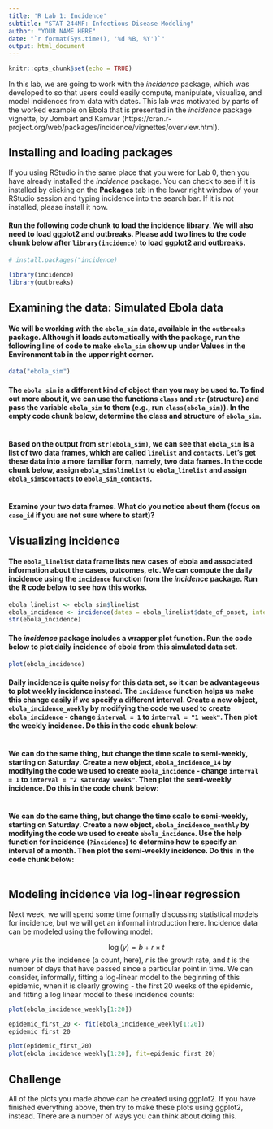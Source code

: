 ---
title: 'R Lab 1: Incidence'
subtitle: "STAT 244NF: Infectious Disease Modeling"
author: "YOUR NAME HERE"
date: "`r format(Sys.time(), '%d %B, %Y')`"
output: html_document
---

```{r setup, include=FALSE}
knitr::opts_chunk$set(echo = TRUE)
```

In this lab, we are going to work with the *incidence* package, which was developed to so that users could easily compute, manipulate, visualize, and model incidences from data with dates. This lab was motivated by parts of the worked example on Ebola that is presented in the *incidence* package vignette, by Jombart and Kamvar (https://cran.r-project.org/web/packages/incidence/vignettes/overview.html).

## Installing and loading packages

If you using RStudio in the same place that you were for Lab 0, then you have already installed the *incidence* package. You can check to see if it is installed by clicking on the **Packages** tab in the lower right window of your RStudio session and typing incidence into the search bar. If it is not installed, please install it now. 

#### Run the following code chunk to load the incidence library. We will also need to load ggplot2 and outbreaks. Please add two lines to the code chunk below after `library(incidence)` to load ggplot2 and outbreaks.

```{r}
# install.packages("incidence)

library(incidence)
library(outbreaks)
```

## Examining the data: Simulated Ebola data

#### We will be working with the `ebola_sim` data, available in the `outbreaks` package. Although it loads automatically with the package, run the following line of code to make `ebola_sim` show up under Values in the Environment tab in the upper right corner. 

```{r}
data("ebola_sim")
```

#### The `ebola_sim` is a different kind of object than you may be used to. To find out more about it, we can use the functions `class` and `str` (structure) and pass the variable `ebola_sim` to them (e.g., run `class(ebola_sim)`). In the empty code chunk below, determine the class and structure of `ebola_sim`.

```{r}

```

#### Based on the output from `str(ebola_sim)`, we can see that `ebola_sim` is a list of two data frames, which are called `linelist` and `contacts`. Let's get these data into a more familiar form, namely, two data frames. In the code chunk below, assign `ebola_sim$linelist` to `ebola_linelist` and assign `ebola_sim$contacts` to `ebola_sim_contacts`.

```{r}
 
```

#### Examine your two data frames. What do you notice about them (focus on `case_id` if you are not sure where to start)? 



## Visualizing incidence

#### The `ebola_linelist` data frame lists new cases of ebola and associated information about the cases, outcomes, etc. We can compute the daily incidence using the `incidence` function from the *incidence* package. Run the R code below to see how this works.

```{r}
ebola_linelist <- ebola_sim$linelist
ebola_incidence <- incidence(dates = ebola_linelist$date_of_onset, interval = 1)
str(ebola_incidence)
```

#### The *incidence* package includes a wrapper plot function. Run the code below to plot daily incidence of ebola from this simulated data set.

```{r warning=FALSE}
plot(ebola_incidence)
```
#### Daily incidence is quite noisy for this data set, so it can be advantageous to plot weekly incidence instead. The `incidence` function helps us make this change easily if we specify a different interval. Create a new object, `ebola_incidence_weekly` by modifying the code we used to create `ebola_incidence` - change `interval = 1` to `interval = "1 week"`. Then plot the weekly incidence. Do this in the code chunk below:

```{r}

```

#### We can do the same thing, but change the time scale to semi-weekly, starting on Saturday. Create a new object, `ebola_incidence_14` by modifying the code we used to create `ebola_incidence` - change `interval = 1` to `interval = "2 saturday weeks"`. Then plot the semi-weekly incidence. Do this in the code chunk below:

```{r}

```

#### We can do the same thing, but change the time scale to semi-weekly, starting on Saturday. Create a new object, `ebola_incidence_monthly` by modifying the code we used to create `ebola_incidence`. Use the help function for incidence (`?incidence`) to determine how to specify an interval of a month. Then plot the semi-weekly incidence. Do this in the code chunk below:

```{r}

```

## Modeling incidence via log-linear regression

Next week, we will spend some time formally discussing statistical models for incidence, but we will get an informal introduction here. Incidence data can be modeled using the following model:

$$
\log(y)= b + r\times t
$$
where $y$ is the incidence (a count, here), $r$ is the growth rate, and $t$ is the number of days that have passed since a particular point in time. We can consider, informally, fitting a log-linear model to the beginning of this epidemic, when it is clearly growing - the first 20 weeks of the epidemic, and fitting a log linear model to these incidence counts:

```{r}
plot(ebola_incidence_weekly[1:20])

epidemic_first_20 <- fit(ebola_incidence_weekly[1:20])
epidemic_first_20

plot(epidemic_first_20)
plot(ebola_incidence_weekly[1:20], fit=epidemic_first_20)
```


## Challenge

All of the plots you made above can be created using ggplot2. If you have finished everything above, then try to make these plots using ggplot2, instead. There are a number of ways you can think about doing this. 
